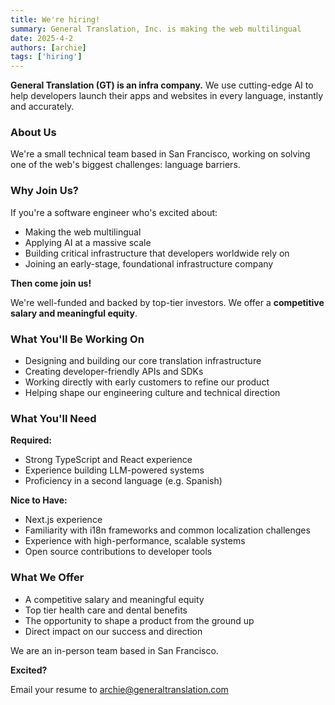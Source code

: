 ```yaml
---
title: We're hiring!
summary: General Translation, Inc. is making the web multilingual
date: 2025-4-2
authors: [archie]
tags: ['hiring']
---
```


**General Translation (GT) is an infra company.**
We use cutting-edge AI to help developers launch their apps and websites in every language, instantly and accurately.

### About Us

We're a small technical team based in San Francisco, working on solving one of the web's biggest challenges: language barriers.

### Why Join Us?

If you're a software engineer who's excited about:

- Making the web multilingual
- Applying AI at a massive scale
- Building critical infrastructure that developers worldwide rely on
- Joining an early-stage, foundational infrastructure company

**Then come join us!**

We're well-funded and backed by top-tier investors. We offer a **competitive salary and meaningful equity**.

### What You'll Be Working On

- Designing and building our core translation infrastructure
- Creating developer-friendly APIs and SDKs
- Working directly with early customers to refine our product
- Helping shape our engineering culture and technical direction

### What You'll Need

**Required:**

- Strong TypeScript and React experience
- Experience building LLM-powered systems
- Proficiency in a second language (e.g. Spanish)

**Nice to Have:**

- Next.js experience
- Familiarity with i18n frameworks and common localization challenges
- Experience with high-performance, scalable systems
- Open source contributions to developer tools

### What We Offer

- A competitive salary and meaningful equity
- Top tier health care and dental benefits
- The opportunity to shape a product from the ground up
- Direct impact on our success and direction

We are an in-person team based in San Francisco.

**Excited?**

Email your resume to archie@generaltranslation.com
